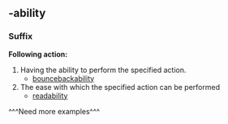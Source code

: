 ==-ability==
===Suffix===
'''Following action:'''
#Having the ability to perform the specified action.
#* [[bouncebackability]]
#The ease with which the specified action can be performed
#* [[readability]]

{{stub}}
^^^Need more examples^^^